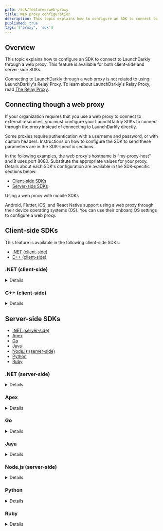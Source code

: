 ```yaml
---
path: /sdk/features/web-proxy
title: Web proxy configuration
description: This topic explains how to configure an SDK to connect to LaunchDarkly through a web proxy. This feature is available for both client-side and server-side SDKs.
published: true
tags: ['proxy', 'sdk']
---
```


## Overview

This topic explains how to configure an SDK to connect to LaunchDarkly through a web proxy. This feature is available for both client-side and server-side SDKs.

Connecting to LaunchDarkly through a web proxy is not related to using LaunchDarkly's Relay Proxy. To learn about LaunchDarkly's Relay Proxy, read [The Relay Proxy](/home/relay-proxy).

## Connecting though a web proxy

If your organization requires that you use a web proxy to connect to external resources, you must configure your LaunchDarkly SDKs to connect through the proxy instead of connecting to LaunchDarkly directly.

Some proxies require authentication with a username and password, or with custom headers. Instructions on how to configure the SDK to send these parameters are in the SDK-specific sections.

In the following examples, the web proxy's hostname is "my-proxy-host" and it uses port 8080. Substitute the appropriate values for your proxy. Details about each SDK's configuration are available in the SDK-specific sections below:

* [Client-side SDKs](#client-side-sdks)
* [Server-side SDKs](#server-side-sdks)


<Callout intent="info">
<CalloutTitle>Using a web proxy with mobile SDKs</CalloutTitle>
<CalloutDescription>

Android, Flutter, iOS, and React Native support using a web proxy through their device operating systems (OS). You can use their onboard OS settings to configure a web proxy.

</CalloutDescription>
</Callout>

## Client-side SDKs

This feature is available in the following client-side SDKs:

* [.NET (client-side)](#net-client-side)
* [C++ (client-side)](#c-client-side)

### .NET (client-side)

<Details summary="Expand .NET (client-side) code sample">

To configure the client-side .NET SDK to connect to LaunchDarkly through a web proxy:

<CodeSample>
<CSTab label="C#">

```csharp
var handler = new System.Net.Http.HttpClientHandler();
handler.Proxy = new System.Net.WebProxy("http://my-proxy-host:8080");

var config = Configuration.Builder("mobile-key-123abc")
    .HttpMessageHandler(handler)
    .Build();
```

</CSTab>
</CodeSample>

To configure the client-side .NET SDK to connect to LaunchDarkly through a web proxy with authentication:

<CodeSample>
<CSTab label="C#">

```csharp
var handler = new System.Net.Http.HttpClientHandler();
var proxy = new System.Net.WebProxy("http://my-proxy-host:8080");
var credentials = new System.Net.CredentialCache();
credentials.Add(proxy.Address, "Basic",
    new NetworkCredential("username", "password"));
proxy.Credentials = credentials;
handler.Proxy = proxy;

var config = Configuration.Builder("mobile-key-123abc")
    .HttpMessageHandler(handler)
    .Build();
```

</CSTab>
</CodeSample>
</Details>

### C++ (client-side)

<Details summary="Expand C++ (client-side) code sample">

<Callout intent="info">
<CalloutTitle>Supported versions</CalloutTitle>
<CalloutDescription>

This feature is available in the client-side C++ SDK's version 2.x only. It is not yet available in version 3.0.

</CalloutDescription>
</Callout>


To configure the client-side C/C++ SDK to connect to LaunchDarkly through a web proxy:

<CodeSample>
<CSTab label="C SDK v2.x (native)">

```c
struct LDConfig *config = LDConfigNew("mobile-key-123abc");
LDConfigSetProxyURI(config, "https://web-proxy.domain.com:8080");
```

</CSTab>
</CodeSample>

To configure the client-side C/C++ SDK to connect to LaunchDarkly through a web proxy with authentication:

<CodeSample>
<CSTab label="C SDK v2.x (native)">

```c
struct LDConfig *config = LDConfigNew("mobile-key-123abc");
LDConfigSetProxyURI(config, "https://username:password@web-proxy.domain.com:8080");
```

</CSTab>
</CodeSample>
</Details>

## Server-side SDKs

* [.NET (server-side)](#net-server-side)
* [Apex](#apex)
* [Go](#go)
* [Java](#java)
* [Node.js (server-side)](#nodejs-server-side)
* [Python](#python)
* [Ruby](#ruby)

### .NET (server-side)

<Details summary="Expand .NET (server-side) code sample">

To configure the server-side .NET SDK to connect to LaunchDarkly through a web proxy:

<CodeSample>
<CSTab label="C#">

```csharp
var proxy = new System.Net.WebProxy("http://my-proxy-host:8080");

var config = Configuration.Builder("sdk-key-123abc")
    .Http(Components.HttpConfiguration().Proxy(proxy))
    .Build();
```

</CSTab>
<CSTab label=".NET SDK v5.14.x and earlier (C#)">

```csharp
var handler = new System.Net.Http.HttpClientHandler();
handler.Proxy = new System.Net.WebProxy("http://my-proxy-host:8080");

var config = Configuration.Builder("sdk-key-123abc")
    .Http(Components.HttpConfiguration().MessageHandler(handler))
    .Build();
```

</CSTab>
</CodeSample>

To configure the server-side .NET SDK to connect to LaunchDarkly through a web proxy with authentication:

<CodeSample>
<CSTab label="C#">

```csharp
var proxy = new System.Net.WebProxy("http://my-proxy-host:8080");
var credentials = new System.Net.CredentialCache();
credentials.Add(proxy.Address, "Basic",
    new NetworkCredential("username", "password"));
proxy.Credentials = credentials;

var config = Configuration.Builder("sdk-key-123abc")
    .Http(Components.HttpConfiguration().Proxy(proxy))
    .Build();
```

</CSTab>
<CSTab label=".NET SDK v5.14.x and earlier (C#)">

```csharp
var handler = new System.Net.Http.HttpClientHandler();
var proxy = new System.Net.WebProxy("http://my-proxy-host:8080");
var credentials = new System.Net.CredentialCache();
credentials.Add(proxy.Address, "Basic",
    new NetworkCredential("username", "password"));
proxy.Credentials = credentials;
handler.Proxy = proxy;

var config = Configuration.Builder("sdk-key-123abc")
    .Http(Components.HttpConfiguration().MessageHandler(handler))
    .Build();
```

</CSTab>
</CodeSample>
</Details>

### Apex

<Details summary="Expand Apex code sample">

The Apex bridge that provides and retrieves flag values is written in Go, and uses the default Go networking mechanisms. 

Go's standard HTTP library recognizes the environment variables `HTTP_PROXY` and `HTTPS_PROXY`. If you set these variables, the SDK will connect through a web proxy at the URL you provide. Because the LaunchDarkly services have `https:` URLs, you use `HTTPS_PROXY`. If you are connecting to services at an insecure `http:` URL use `HTTP_PROXY` instead.

Here is an example:

<CodeSample>
<CSTab label="Console">

```bash
export HTTPS_PROXY=https://my-proxy-host:8080
```

</CSTab>
<CSTab label="cmd">

```batch
set HTTPS_PROXY=https://my-proxy-host:8080
```

</CSTab>
</CodeSample>
</Details>

### Go

<Details summary="Expand Go code sample">

There are two ways to specify proxy server parameters in the Go SDK.

Go's standard HTTP library recognizes the environment variables `HTTP_PROXY` and `HTTPS_PROXY`. If you set these variables, the SDK will connect through a web proxy at the URL you provide. Because the LaunchDarkly services have `https:` URLs, you use `HTTPS_PROXY`. If you are connecting to services at an insecure `http:` URL, such as a Relay Proxy instance, use `HTTP_PROXY` instead.

Here is an example:

<CodeSample>
<CSTab label="Console">

```bash
export HTTPS_PROXY=https://my-proxy-host:8080
```

</CSTab>
<CSTab label="cmd">

```
set HTTPS_PROXY=https://my-proxy-host:8080
```

</CSTab>
</CodeSample>

You can also specify a proxy programmatically through the SDK configuration:

<CodeSample>
<CSTab label="Go SDK v6.0">

```go
import (
    ld "github.com/launchdarkly/go-server-sdk/v6"
    "github.com/launchdarkly/go-server-sdk/v6/ldcomponents"
)

var config ld.Config
config.HTTP = ldcomponents.HTTPConfiguration().
    ProxyURL("https://my-proxy-host:8080")
```

</CSTab>
<CSTab label="Go SDK v5.x">

```go
import (
    ld "gopkg.in/launchdarkly/go-server-sdk.v5"
    "gopkg.in/launchdarkly/go-server-sdk.v5/ldcomponents"
)

var config ld.Config
config.HTTP = ldcomponents.HTTPConfiguration().
    ProxyURL("https://my-proxy-host:8080")
```

</CSTab>
</CodeSample>
</Details>

### Java

<Details summary="Expand Java code sample">

To configure the Java SDK to connect to LaunchDarkly through a web proxy:

<CodeSample>
<CSTab label="Java">

```java
LDConfig config = new LDConfig.Builder()
  .http(Components.httpConfiguration().proxyHostAndPort("my-proxy-host", 8080))
  .build();
```

</CSTab>
</CodeSample>

To configure the Java SDK to connect to LaunchDarkly through a web proxy with authentication:

<CodeSample>
<CSTab label="Java">

```java
LDConfig config = new LDConfig.Builder()
  .http(Components.httpConfiguration()
    .proxyHostAndPort("my-proxy-host", 8080)
    .proxyAuth(Components.httpBasicAuthentication("username", "password"))
  .build();
```

</CSTab>
</CodeSample>
</Details>

### Node.js (server-side)

<Details summary="Expand Node.js (server-side) code sample">

To configure the server-side Node.js SDK to connect to LaunchDarkly through a web proxy:

<CodeSample>
<CSTab label="JavaScript">

```js
const options = {
  proxyHost: 'your-proxy-host',
  proxyPort: 8080
};
```

</CSTab>
<CSTab label="TypeScript">

```ts
import * as ld from 'launchdarkly-node-server-sdk';

const options: ld.LDOptions = {
  proxyHost: 'your-proxy-host',
  proxyPort: 8080
};
```

</CSTab>
</CodeSample>

To configure the server-side Node.js SDK to connect to LaunchDarkly through a web proxy with authentication:

<CodeSample>
<CSTab label="JavaScript">

```js
const options = {
  proxyHost: 'my-proxy-host',
  proxyPort: 8080,
  proxyAuth: 'username:password'
};
```

</CSTab>
<CSTab label="TypeScript">

```ts
import * as ld from 'launchdarkly-node-server-sdk';

const options: ld.LDOptions = {
  proxyHost: 'your-proxy-host',
  proxyPort: 8080,
  proxyAuth: 'username:password'
};
```

</CSTab>
</CodeSample>
</Details>

### Python

<Details summary="Expand Python code sample">

There are two ways to specify proxy server parameters in the Python SDK.

Python's standard HTTP library recognizes the environment variables `HTTP_PROXY` and `HTTPS_PROXY`. If you set these variables, the SDK will connect through a web proxy at the URL you provide. Because the LaunchDarkly services have `https:` URLs, you use `HTTPS_PROXY`. If you are connecting to services at an insecure `http:` URL, such as a Relay Proxy instance, use `HTTP_PROXY` instead.

How to set the HTTPS_PROXY environment variable on Mac/Linux and Windows systems:

<CodeSample>
<CSTab label="Console">

```bash
export HTTPS_PROXY=https://my-proxy-host:8080
```

</CSTab>
<CSTab label="cmd">

```bash
set HTTPS_PROXY=https://my-proxy-host:8080
```

</CSTab>
</CodeSample>

Or it can be set from within Python:

<CodeSample>
<CSTab label="Python">

```python
os.environ["https_proxy"] = "https://my-proxy-host:8080"
```

</CSTab>
</CodeSample>
</Details>

### Ruby

<Details summary="Expand Ruby code sample">

There are two ways to specify proxy server parameters in the Ruby SDK.

Ruby's standard HTTP library recognizes the environment variables `HTTP_PROXY` and `HTTPS_PROXY`. If you set these variables, the SDK will connect through a web proxy at the URL you provide. Because the LaunchDarkly services have `https:` URLs, you use `HTTPS_PROXY`. If you are connecting to services at an insecure `http:` URL, such as a Relay Proxy instance, use `HTTP_PROXY` instead.

To configure the Ruby SDK to connect to LaunchDarkly through a web proxy:

<CodeSample>
<CSTab label="Console">

```bash
export HTTPS_PROXY=https://my-proxy-host:8080
```

</CSTab>
<CSTab label="cmd">

```batch
set HTTPS_PROXY=https://my-proxy-host:8080
```

</CSTab>
</CodeSample>

Or it can be set from within Ruby:

<CodeSample>
<CSTab label="Ruby">

```ruby
ENV['HTTPS_PROXY'] = 'https://my-proxy-host:8080'
```

</CSTab>
</CodeSample>
</Details>
